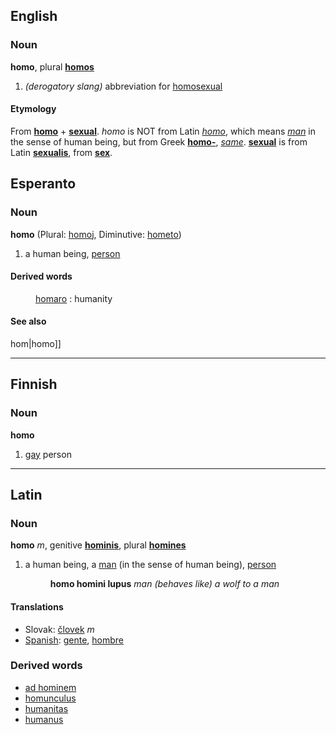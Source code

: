 ==English==
===Noun===
'''homo''', plural '''[[homos]]'''

# ''(derogatory slang)'' abbreviation for [[homosexual]]

====Etymology====
From '''[[homo]]''' + '''[[sexual]]'''. ''homo'' is NOT from Latin ''[[homo]]'', which means ''[[man]]'' in the sense of human being, but from Greek '''[[homo-]]''', ''[[same]]''.  '''[[sexual]]''' is from Latin '''[[sexualis]]''', from '''[[sex]]'''.

==Esperanto==
===Noun===
'''homo'''  (Plural: [[homoj]], Diminutive: [[hometo]])
# a human being, [[person]]
====Derived words====
: [[homaro]] : humanity
====See also====
{{ReVo}}hom|homo]]

--------

==Finnish==
===Noun===
'''homo'''  
#[[gay]] person

--------

==Latin==
===Noun===
'''homo''' ''m'', genitive '''[[hominis]]''', plural '''[[homines]]'''

# a human being, a [[man]] (in the sense of human being), [[person]]
#:'''homo homini lupus''' ''man (behaves like) a wolf to a man''

====Translations====
<!-- Unlike the confusing English "man" with its double meaning of a human or a male, many languages have a direct translation of this word -->
* Slovak: [[človek#Slovak|človek]] ''m''
*[[Spanish]]: [[gente]], [[hombre]]

===Derived words===
*[[ad hominem]]
*[[homunculus]]
*[[humanitas]]
*[[humanus]]